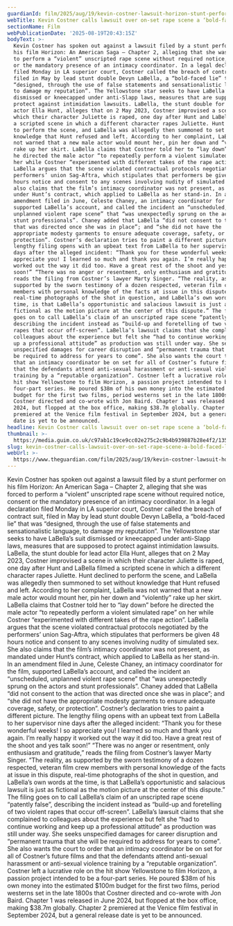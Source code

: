 ```yaml
---
guardianId: film/2025/aug/19/kevin-costner-lawsuit-horizon-stunt-performer
webTitle: Kevin Costner calls lawsuit over on-set rape scene a ‘bold-faced lie’
sectionName: Film
webPublicationDate: '2025-08-19T20:43:15Z'
bodyText: >-
  Kevin Costner has spoken out against a lawsuit filed by a stunt performer on
  his film Horizon: An American Saga – Chapter 2, alleging that she was forced
  to perform a “violent” unscripted rape scene without required notice, consent
  or the mandatory presence of an intimacy coordinator. In a legal declaration
  filed Monday in LA superior court, Costner called the breach of contract suit,
  filed in May by lead stunt double Devyn LaBella, a “bold-faced lie” that was
  “designed, through the use of false statements and sensationalistic language,
  to damage my reputation”. The Yellowstone star seeks to have LaBella’s suit
  dismissed or kneecapped under anti-Slapp laws, measures that are supposed to
  protect against intimidation lawsuits. LaBella, the stunt double for lead
  actor Ella Hunt, alleges that on 2 May 2023, Costner improvised a scene in
  which their character Juliette is raped, one day after Hunt and LaBella filmed
  a scripted scene in which a different character rapes Juliette. Hunt declined
  to perform the scene, and LaBella was allegedly then summoned to set without
  knowledge that Hunt refused and left. According to her complaint, LaBella was
  not warned that a new male actor would mount her, pin her down and “violently”
  rake up her skirt. LaBella claims that Costner told her to “lay down” before
  he directed the male actor “to repeatedly perform a violent simulated rape” on
  her while Costner “experimented with different takes of the rape action”.
  LaBella argues that the scene violated contractual protocols negotiated by the
  performers’ union Sag-Aftra, which stipulates that performers be given 48
  hours notice and consent to any scenes involving nudity of simulated sex. She
  also claims that the film’s intimacy coordinator was not present, as mandated
  under Hunt’s contract, which applied to LaBella as her stand-in. In an
  amendment filed in June, Celeste Chaney, an intimacy coordinator for the film,
  supported LaBella’s account, and called the incident an “unscheduled,
  unplanned violent rape scene” that “was unexpectedly sprung on the actors and
  stunt professionals”. Chaney added that LaBella “did not consent to the action
  that was directed once she was in place”; and “she did not have the
  appropriate modesty garments to ensure adequate coverage, safety, or
  protection”. Costner’s declaration tries to paint a different picture. The
  lengthy filing opens with an upbeat text from LaBella to her supervisor nine
  days after the alleged incident: “Thank you for these wonderful weeks! I so
  appreciate you! I learned so much and thank you again. I’m really happy it
  worked out the way it did too. Have a great rest of the shoot and yes talk
  soon!” “There was no anger or resentment, only enthusiasm and gratitude,”
  reads the filing from Costner’s lawyer Marty Singer. “The reality, as
  supported by the sworn testimony of a dozen respected, veteran film crew
  members with personal knowledge of the facts at issue in this dispute,
  real-time photographs of the shot in question, and LaBella’s own words at the
  time, is that LaBella’s opportunistic and salacious lawsuit is just as
  fictional as the motion picture at the center of this dispute.” The filing
  goes on to call LaBella’s claim of an unscripted rape scene “patently false”,
  describing the incident instead as “build-up and foretelling of two violent
  rapes that occur off-screen”. LaBella’s lawsuit claims that she complained to
  colleagues about the experience but felt she “had to continue working and keep
  up a professional attitude” as production was still under way. She seeks
  unspecified damages for career disruption and “permanent trauma that she will
  be required to address for years to come”. She also wants the court to order
  that an intimacy coordinator be on set for all of Costner’s future films and
  that the defendants attend anti-sexual harassment or anti-sexual violence
  training by a “reputable organization”. Costner left a lucrative role on the
  hit show Yellowstone to film Horizon, a passion project intended to be a
  four-part series. He poured $38m of his own money into the estimated $100m
  budget for the first two films, period westerns set in the late 1800s that
  Costner directed and co-wrote with Jon Baird. Chapter 1 was released in June
  2024, but flopped at the box office, making $38.7m globally. Chapter 2
  premiered at the Venice film festival in September 2024, but a general release
  date is yet to be announced.
headline: Kevin Costner calls lawsuit over on-set rape scene a ‘bold-faced lie’
thumbnail: >-
  https://media.guim.co.uk/c97ab1c19ce9cc02e275c2c9b4b939887b28e4f2/1350_98_1725_1380/500.jpg
slug: kevin-costner-calls-lawsuit-over-on-set-rape-scene-a-bold-faced-lie
webUrl: >-
  https://www.theguardian.com/film/2025/aug/19/kevin-costner-lawsuit-horizon-stunt-performer
---
```

Kevin Costner has spoken out against a lawsuit filed by a stunt performer on his film Horizon: An American Saga – Chapter 2, alleging that she was forced to perform a “violent” unscripted rape scene without required notice, consent or the mandatory presence of an intimacy coordinator. In a legal declaration filed Monday in LA superior court, Costner called the breach of contract suit, filed in May by lead stunt double Devyn LaBella, a “bold-faced lie” that was “designed, through the use of false statements and sensationalistic language, to damage my reputation”. The Yellowstone star seeks to have LaBella’s suit dismissed or kneecapped under anti-Slapp laws, measures that are supposed to protect against intimidation lawsuits. LaBella, the stunt double for lead actor Ella Hunt, alleges that on 2 May 2023, Costner improvised a scene in which their character Juliette is raped, one day after Hunt and LaBella filmed a scripted scene in which a different character rapes Juliette. Hunt declined to perform the scene, and LaBella was allegedly then summoned to set without knowledge that Hunt refused and left. According to her complaint, LaBella was not warned that a new male actor would mount her, pin her down and “violently” rake up her skirt. LaBella claims that Costner told her to “lay down” before he directed the male actor “to repeatedly perform a violent simulated rape” on her while Costner “experimented with different takes of the rape action”. LaBella argues that the scene violated contractual protocols negotiated by the performers’ union Sag-Aftra, which stipulates that performers be given 48 hours notice and consent to any scenes involving nudity of simulated sex. She also claims that the film’s intimacy coordinator was not present, as mandated under Hunt’s contract, which applied to LaBella as her stand-in. In an amendment filed in June, Celeste Chaney, an intimacy coordinator for the film, supported LaBella’s account, and called the incident an “unscheduled, unplanned violent rape scene” that “was unexpectedly sprung on the actors and stunt professionals”. Chaney added that LaBella “did not consent to the action that was directed once she was in place”; and “she did not have the appropriate modesty garments to ensure adequate coverage, safety, or protection”. Costner’s declaration tries to paint a different picture. The lengthy filing opens with an upbeat text from LaBella to her supervisor nine days after the alleged incident: “Thank you for these wonderful weeks! I so appreciate you! I learned so much and thank you again. I’m really happy it worked out the way it did too. Have a great rest of the shoot and yes talk soon!” “There was no anger or resentment, only enthusiasm and gratitude,” reads the filing from Costner’s lawyer Marty Singer. “The reality, as supported by the sworn testimony of a dozen respected, veteran film crew members with personal knowledge of the facts at issue in this dispute, real-time photographs of the shot in question, and LaBella’s own words at the time, is that LaBella’s opportunistic and salacious lawsuit is just as fictional as the motion picture at the center of this dispute.” The filing goes on to call LaBella’s claim of an unscripted rape scene “patently false”, describing the incident instead as “build-up and foretelling of two violent rapes that occur off-screen”. LaBella’s lawsuit claims that she complained to colleagues about the experience but felt she “had to continue working and keep up a professional attitude” as production was still under way. She seeks unspecified damages for career disruption and “permanent trauma that she will be required to address for years to come”. She also wants the court to order that an intimacy coordinator be on set for all of Costner’s future films and that the defendants attend anti-sexual harassment or anti-sexual violence training by a “reputable organization”. Costner left a lucrative role on the hit show Yellowstone to film Horizon, a passion project intended to be a four-part series. He poured $38m of his own money into the estimated $100m budget for the first two films, period westerns set in the late 1800s that Costner directed and co-wrote with Jon Baird. Chapter 1 was released in June 2024, but flopped at the box office, making $38.7m globally. Chapter 2 premiered at the Venice film festival in September 2024, but a general release date is yet to be announced.
